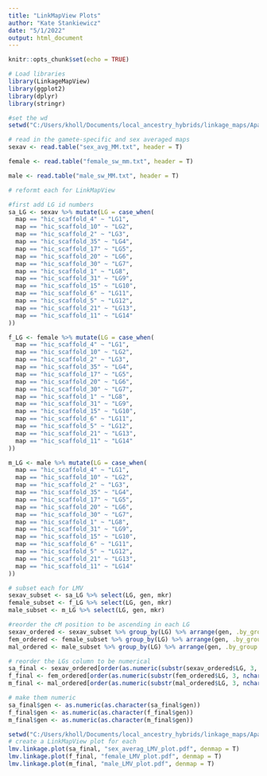 ```yaml
---
title: "LinkMapView Plots"
author: "Kate Stankiewicz"
date: "5/1/2022"
output: html_document
---
```


```r
knitr::opts_chunk$set(echo = TRUE)
```

```r
# Load libraries
library(LinkageMapView)
library(ggplot2)
library(dplyr)
library(stringr)

```

```r
#set the wd
setwd("C:/Users/kholl/Documents/local_ancestry_hybrids/linkage_maps/Apalm/LepWrap_res/Apalm_ref_vcf/redo_LM")

# read in the gamete-specific and sex averaged maps
sexav <- read.table("sex_avg_MM.txt", header = T)

female <- read.table("female_sw_mm.txt", header = T)

male <- read.table("male_sw_MM.txt", header = T)
```

```r
# reformt each for LinkMapView

#first add LG id numbers
sa_LG <- sexav %>% mutate(LG = case_when(
  map == "hic_scaffold_4" ~ "LG1",
  map == "hic_scaffold_10" ~ "LG2",
  map == "hic_scaffold_2" ~ "LG3",
  map == "hic_scaffold_35" ~ "LG4",
  map == "hic_scaffold_17" ~ "LG5",
  map == "hic_scaffold_20" ~ "LG6",
  map == "hic_scaffold_30" ~ "LG7",
  map == "hic_scaffold_1" ~ "LG8",
  map == "hic_scaffold_31" ~ "LG9",
  map == "hic_scaffold_15" ~ "LG10",
  map == "hic_scaffold_6" ~ "LG11",
  map == "hic_scaffold_5" ~ "LG12",
  map == "hic_scaffold_21" ~ "LG13",
  map == "hic_scaffold_11" ~ "LG14"
))

f_LG <- female %>% mutate(LG = case_when(
  map == "hic_scaffold_4" ~ "LG1",
  map == "hic_scaffold_10" ~ "LG2",
  map == "hic_scaffold_2" ~ "LG3",
  map == "hic_scaffold_35" ~ "LG4",
  map == "hic_scaffold_17" ~ "LG5",
  map == "hic_scaffold_20" ~ "LG6",
  map == "hic_scaffold_30" ~ "LG7",
  map == "hic_scaffold_1" ~ "LG8",
  map == "hic_scaffold_31" ~ "LG9",
  map == "hic_scaffold_15" ~ "LG10",
  map == "hic_scaffold_6" ~ "LG11",
  map == "hic_scaffold_5" ~ "LG12",
  map == "hic_scaffold_21" ~ "LG13",
  map == "hic_scaffold_11" ~ "LG14"
))

m_LG <- male %>% mutate(LG = case_when(
  map == "hic_scaffold_4" ~ "LG1",
  map == "hic_scaffold_10" ~ "LG2",
  map == "hic_scaffold_2" ~ "LG3",
  map == "hic_scaffold_35" ~ "LG4",
  map == "hic_scaffold_17" ~ "LG5",
  map == "hic_scaffold_20" ~ "LG6",
  map == "hic_scaffold_30" ~ "LG7",
  map == "hic_scaffold_1" ~ "LG8",
  map == "hic_scaffold_31" ~ "LG9",
  map == "hic_scaffold_15" ~ "LG10",
  map == "hic_scaffold_6" ~ "LG11",
  map == "hic_scaffold_5" ~ "LG12",
  map == "hic_scaffold_21" ~ "LG13",
  map == "hic_scaffold_11" ~ "LG14"
))

# subset each for LMV
sexav_subset <- sa_LG %>% select(LG, gen, mkr)
female_subset <- f_LG %>% select(LG, gen, mkr)
male_subset <- m_LG %>% select(LG, gen, mkr)
```

```r
#reorder the cM position to be ascending in each LG
sexav_ordered <- sexav_subset %>% group_by(LG) %>% arrange(gen, .by_group = T)
fem_ordered <- female_subset %>% group_by(LG) %>% arrange(gen, .by_group = T)
mal_ordered <- male_subset %>% group_by(LG) %>% arrange(gen, .by_group = T)

# reorder the LGs column to be numerical
sa_final <- sexav_ordered[order(as.numeric(substr(sexav_ordered$LG, 3, nchar(sexav_ordered$LG)))), ]
f_final <- fem_ordered[order(as.numeric(substr(fem_ordered$LG, 3, nchar(fem_ordered$LG)))), ]
m_final <- mal_ordered[order(as.numeric(substr(mal_ordered$LG, 3, nchar(mal_ordered$LG)))), ]

# make them numeric
sa_final$gen <- as.numeric(as.character(sa_final$gen))
f_final$gen <- as.numeric(as.character(f_final$gen))
m_final$gen <- as.numeric(as.character(m_final$gen))
```

```r
setwd("C:/Users/kholl/Documents/local_ancestry_hybrids/linkage_maps/Apalm/LepWrap_res/Apalm_ref_vcf/redo_LM")
# create a LinkMapView plot for each
lmv.linkage.plot(sa_final, "sex_averag_LMV_plot.pdf", denmap = T)
lmv.linkage.plot(f_final, "female_LMV_plot.pdf", denmap = T)
lmv.linkage.plot(m_final, "male_LMV_plot.pdf", denmap = T)

```

